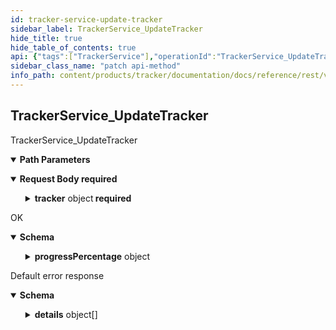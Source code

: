 ```yaml
---
id: tracker-service-update-tracker
sidebar_label: TrackerService_UpdateTracker
hide_title: true
hide_table_of_contents: true
api: {"tags":["TrackerService"],"operationId":"TrackerService_UpdateTracker","parameters":[{"name":"user","in":"path","description":"The user id.","required":true,"schema":{"type":"string"}},{"name":"tracker","in":"path","description":"The tracker id.","required":true,"schema":{"type":"string"}}],"requestBody":{"content":{"application/json":{"schema":{"required":["tracker"],"type":"object","properties":{"tracker":{"required":["name","resource"],"type":"object","properties":{"name":{"type":"string","description":"The id of the tracker."},"resource":{"type":"string","description":"The content whose progress is being tracked."},"startTime":{"type":"string","description":"When the progress started.","format":"date-time"},"endTime":{"type":"string","description":"When the progress ended.","format":"date-time"},"completedResources":{"type":"array","items":{"type":"string"},"description":"The list of completed sub-resources (e.g episodes or chapters)."},"progressPercentage":{"type":"object","properties":{"value":{"type":"number","description":"The float value.","format":"float"}},"description":"Wrapper message for `float`. The JSON representation for `FloatValue` is JSON number."},"state":{"enum":["STATE_UNSPECIFIED","IN_PROGRESS","COMPLETED","ON_HOLD"],"type":"string","description":"The progress state of the tracker.","format":"enum"}},"description":"A tracker tracks the progress of one or more users related to releasable resources such as animes, graphic novels, light novels, and visual novels. It is important to notice that users cannot `watch` an anime from a technical perspective but rather they can watch one of its releases such as its pysical DVD copy or its broadcast on Funimation. Nevertheless, for a better user experience a releasable content is considered completed whenever a user watched, played, or read all of its \"regular\" episodes, chapters, or releases. This means that \"recaps\" and \"specials\" are ultimately ignored. Animes and novels are easier to track as they have a countable and defined amount of resources that can be consumed (episodes and chapters). Their progress is therefore automatically updated whenever a new user activity is generated. Visual novels and video games in general do not always have a clear progress and therefore must be updated manually by the user. A tracker accounts only for the overall progress on a releasable content, this means that it won't provide any information about rewatches. Additionally, trackers can be shared among multiple users thorough audiences, this is useful whenever a user is, for example, watching an anime together with a group of friends and wants to keep track of the progress separately from his/her own personal progress or from the progress on the same resource with another group of friends (i.e. audience). The progress of audience trackers affects the personal progress, that is whenever new resources are consumed by an audience the personal tracker of each member belonging to that audience will be updated automatically as well. This behavior makes sense as a group of people  watching the Episode N of the Anime XYZ also means that each member of the group also watched the episode and therefore their collective personal progress changed."},"updateMask":{"type":"string","description":"The field mask to determine which fields are to be updated. If empty, the server will assume all fields are to be updated.","format":"field-mask"}}}}},"required":true},"responses":{"200":{"description":"OK","content":{"application/json":{"schema":{"required":["name","resource"],"type":"object","properties":{"name":{"type":"string","description":"The id of the tracker."},"resource":{"type":"string","description":"The content whose progress is being tracked."},"startTime":{"type":"string","description":"When the progress started.","format":"date-time"},"endTime":{"type":"string","description":"When the progress ended.","format":"date-time"},"completedResources":{"type":"array","items":{"type":"string"},"description":"The list of completed sub-resources (e.g episodes or chapters)."},"progressPercentage":{"type":"object","properties":{"value":{"type":"number","description":"The float value.","format":"float"}},"description":"Wrapper message for `float`. The JSON representation for `FloatValue` is JSON number."},"state":{"enum":["STATE_UNSPECIFIED","IN_PROGRESS","COMPLETED","ON_HOLD"],"type":"string","description":"The progress state of the tracker.","format":"enum"}},"description":"A tracker tracks the progress of one or more users related to releasable resources such as animes, graphic novels, light novels, and visual novels. It is important to notice that users cannot `watch` an anime from a technical perspective but rather they can watch one of its releases such as its pysical DVD copy or its broadcast on Funimation. Nevertheless, for a better user experience a releasable content is considered completed whenever a user watched, played, or read all of its \"regular\" episodes, chapters, or releases. This means that \"recaps\" and \"specials\" are ultimately ignored. Animes and novels are easier to track as they have a countable and defined amount of resources that can be consumed (episodes and chapters). Their progress is therefore automatically updated whenever a new user activity is generated. Visual novels and video games in general do not always have a clear progress and therefore must be updated manually by the user. A tracker accounts only for the overall progress on a releasable content, this means that it won't provide any information about rewatches. Additionally, trackers can be shared among multiple users thorough audiences, this is useful whenever a user is, for example, watching an anime together with a group of friends and wants to keep track of the progress separately from his/her own personal progress or from the progress on the same resource with another group of friends (i.e. audience). The progress of audience trackers affects the personal progress, that is whenever new resources are consumed by an audience the personal tracker of each member belonging to that audience will be updated automatically as well. This behavior makes sense as a group of people  watching the Episode N of the Anime XYZ also means that each member of the group also watched the episode and therefore their collective personal progress changed."}}}},"default":{"description":"Default error response","content":{"application/json":{"schema":{"type":"object","properties":{"code":{"type":"integer","description":"The status code, which should be an enum value of [google.rpc.Code][google.rpc.Code].","format":"int32"},"message":{"type":"string","description":"A developer-facing error message, which should be in English. Any user-facing error message should be localized and sent in the [google.rpc.Status.details][google.rpc.Status.details] field, or localized by the client."},"details":{"type":"array","items":{"type":"object","properties":{"@type":{"type":"string","description":"The type of the serialized message."}},"additionalProperties":true,"description":"Contains an arbitrary serialized message along with a @type that describes the type of the serialized message."},"description":"A list of messages that carry the error details.  There is a common set of message types for APIs to use."}},"description":"The `Status` type defines a logical error model that is suitable for different programming environments, including REST APIs and RPC APIs. It is used by [gRPC](https://github.com/grpc). Each `Status` message contains three pieces of data: error code, error message, and error details. You can find out more about this error model and how to work with it in the [API Design Guide](https://cloud.google.com/apis/design/errors)."}}}}},"description":"TrackerService_UpdateTracker","method":"patch","path":"/v1alpha1/users/{user}/trackers/{tracker}","servers":[{"url":"https://tracker.animeapis.com"}],"securitySchemes":{"OAuth2":{"type":"oauth2","flows":{"clientCredentials":{"tokenUrl":"https://accounts.animeshon.com/o/oauth2/token","scopes":{}},"authorizationCode":{"authorizationUrl":"https://accounts.animeshon.com/o/oauth2/auth","tokenUrl":"https://accounts.animeshon.com/o/oauth2/token","scopes":{"https://www.animeapis.com/auth/tracker":"View and manage your trackers and activities."}}}}},"jsonRequestBodyExample":{"tracker":{"name":"string","resource":"string","startTime":"string","endTime":"string","completedResources":["string"],"progressPercentage":{"value":0},"state":"STATE_UNSPECIFIED"},"updateMask":"string"},"info":{"title":"Tracker API","version":"v1alpha1"},"postman":{"name":"Tracker Service Update Tracker","description":{"type":"text/plain"},"url":{"path":["v1alpha1","users",":user","trackers",":tracker"],"host":["{{baseUrl}}"],"query":[],"variable":[{"disabled":false,"description":{"content":"(Required) The user id.","type":"text/plain"},"type":"any","value":"","key":"user"},{"disabled":false,"description":{"content":"(Required) The tracker id.","type":"text/plain"},"type":"any","value":"","key":"tracker"}]},"header":[{"key":"Content-Type","value":"application/json"},{"key":"Accept","value":"application/json"}],"method":"PATCH","body":{"mode":"raw","raw":"\"\"","options":{"raw":{"language":"json"}}}}}
sidebar_class_name: "patch api-method"
info_path: content/products/tracker/documentation/docs/reference/rest/v1alpha1/tracker-api
---
```



## TrackerService_UpdateTracker



TrackerService_UpdateTracker

<details style={{"marginBottom":"1rem"}} data-collapsed={false} open={true}><summary style={{}}><strong>Path Parameters</strong></summary><div><ul><ParamsItem className={"paramsItem"} param={{"name":"user","in":"path","description":"The user id.","required":true,"schema":{"type":"string"}}}></ParamsItem><ParamsItem className={"paramsItem"} param={{"name":"tracker","in":"path","description":"The tracker id.","required":true,"schema":{"type":"string"}}}></ParamsItem></ul></div></details><details style={{}} data-collapsed={false} open={true}><summary style={{"textAlign":"left"}}><strong>Request Body</strong><strong style={{"fontSize":"var(--ifm-code-font-size)","color":"var(--openapi-required)"}}> required</strong></summary><div style={{"textAlign":"left","marginLeft":"1rem"}}></div><ul style={{"marginLeft":"1rem"}}><SchemaItem collapsible={true} className={"schemaItem"}><details style={{}}><summary style={{}}><strong>tracker</strong><span style={{"opacity":"0.6"}}> object</span><strong style={{"fontSize":"var(--ifm-code-font-size)","color":"var(--openapi-required)"}}> required</strong></summary><div style={{"marginLeft":"1rem"}}><div style={{"marginTop":".5rem","marginBottom":".5rem"}}>

A tracker tracks the progress of one or more users related to releasable resources such as animes, graphic novels, light novels, and visual novels. It is important to notice that users cannot `watch` an anime from a technical perspective but rather they can watch one of its releases such as its pysical DVD copy or its broadcast on Funimation. Nevertheless, for a better user experience a releasable content is considered completed whenever a user watched, played, or read all of its "regular" episodes, chapters, or releases. This means that "recaps" and "specials" are ultimately ignored. Animes and novels are easier to track as they have a countable and defined amount of resources that can be consumed (episodes and chapters). Their progress is therefore automatically updated whenever a new user activity is generated. Visual novels and video games in general do not always have a clear progress and therefore must be updated manually by the user. A tracker accounts only for the overall progress on a releasable content, this means that it won't provide any information about rewatches. Additionally, trackers can be shared among multiple users thorough audiences, this is useful whenever a user is, for example, watching an anime together with a group of friends and wants to keep track of the progress separately from his/her own personal progress or from the progress on the same resource with another group of friends (i.e. audience). The progress of audience trackers affects the personal progress, that is whenever new resources are consumed by an audience the personal tracker of each member belonging to that audience will be updated automatically as well. This behavior makes sense as a group of people  watching the Episode N of the Anime XYZ also means that each member of the group also watched the episode and therefore their collective personal progress changed.

</div><ul><SchemaItem collapsible={false} name={"name"} required={true} schemaDescription={"The id of the tracker."} schemaName={"string"} qualifierMessage={undefined}></SchemaItem><SchemaItem collapsible={false} name={"resource"} required={true} schemaDescription={"The content whose progress is being tracked."} schemaName={"string"} qualifierMessage={undefined}></SchemaItem><SchemaItem collapsible={false} name={"startTime"} required={false} schemaDescription={"When the progress started."} schemaName={"date-time"} qualifierMessage={undefined}></SchemaItem><SchemaItem collapsible={false} name={"endTime"} required={false} schemaDescription={"When the progress ended."} schemaName={"date-time"} qualifierMessage={undefined}></SchemaItem><SchemaItem collapsible={false} name={"completedResources"} required={false} schemaDescription={"The list of completed sub-resources (e.g episodes or chapters)."} schemaName={"string[]"} qualifierMessage={undefined}></SchemaItem><SchemaItem collapsible={true} className={"schemaItem"}><details style={{}}><summary style={{}}><strong>progressPercentage</strong><span style={{"opacity":"0.6"}}> object</span></summary><div style={{"marginLeft":"1rem"}}><div style={{"marginTop":".5rem","marginBottom":".5rem"}}>

Wrapper message for `float`. The JSON representation for `FloatValue` is JSON number.

</div><ul><SchemaItem collapsible={false} name={"value"} required={false} schemaDescription={"The float value."} schemaName={"float"} qualifierMessage={undefined}></SchemaItem></ul></div></details></SchemaItem><SchemaItem collapsible={false} name={"state"} required={false} schemaDescription={"The progress state of the tracker."} schemaName={"enum"} qualifierMessage={"**Possible values:** [`STATE_UNSPECIFIED`, `IN_PROGRESS`, `COMPLETED`, `ON_HOLD`]"}></SchemaItem></ul></div></details></SchemaItem><SchemaItem collapsible={false} name={"updateMask"} required={false} schemaDescription={"The field mask to determine which fields are to be updated. If empty, the server will assume all fields are to be updated."} schemaName={"field-mask"} qualifierMessage={undefined}></SchemaItem></ul></details><div><ApiTabs><TabItem label={"200"} value={"200"}><div>

OK

</div><div><details style={{}} data-collapsed={false} open={true}><summary style={{"textAlign":"left"}}><strong>Schema</strong></summary><div style={{"textAlign":"left","marginLeft":"1rem"}}></div><ul style={{"marginLeft":"1rem"}}><SchemaItem collapsible={false} name={"name"} required={true} schemaDescription={"The id of the tracker."} schemaName={"string"} qualifierMessage={undefined}></SchemaItem><SchemaItem collapsible={false} name={"resource"} required={true} schemaDescription={"The content whose progress is being tracked."} schemaName={"string"} qualifierMessage={undefined}></SchemaItem><SchemaItem collapsible={false} name={"startTime"} required={false} schemaDescription={"When the progress started."} schemaName={"date-time"} qualifierMessage={undefined}></SchemaItem><SchemaItem collapsible={false} name={"endTime"} required={false} schemaDescription={"When the progress ended."} schemaName={"date-time"} qualifierMessage={undefined}></SchemaItem><SchemaItem collapsible={false} name={"completedResources"} required={false} schemaDescription={"The list of completed sub-resources (e.g episodes or chapters)."} schemaName={"string[]"} qualifierMessage={undefined}></SchemaItem><SchemaItem collapsible={true} className={"schemaItem"}><details style={{}}><summary style={{}}><strong>progressPercentage</strong><span style={{"opacity":"0.6"}}> object</span></summary><div style={{"marginLeft":"1rem"}}><div style={{"marginTop":".5rem","marginBottom":".5rem"}}>

Wrapper message for `float`. The JSON representation for `FloatValue` is JSON number.

</div><ul><SchemaItem collapsible={false} name={"value"} required={false} schemaDescription={"The float value."} schemaName={"float"} qualifierMessage={undefined}></SchemaItem></ul></div></details></SchemaItem><SchemaItem collapsible={false} name={"state"} required={false} schemaDescription={"The progress state of the tracker."} schemaName={"enum"} qualifierMessage={"**Possible values:** [`STATE_UNSPECIFIED`, `IN_PROGRESS`, `COMPLETED`, `ON_HOLD`]"}></SchemaItem></ul></details></div></TabItem><TabItem label={"default"} value={"default"}><div>

Default error response

</div><div><details style={{}} data-collapsed={false} open={true}><summary style={{"textAlign":"left"}}><strong>Schema</strong></summary><div style={{"textAlign":"left","marginLeft":"1rem"}}></div><ul style={{"marginLeft":"1rem"}}><SchemaItem collapsible={false} name={"code"} required={false} schemaDescription={"The status code, which should be an enum value of [google.rpc.Code][google.rpc.Code]."} schemaName={"int32"} qualifierMessage={undefined}></SchemaItem><SchemaItem collapsible={false} name={"message"} required={false} schemaDescription={"A developer-facing error message, which should be in English. Any user-facing error message should be localized and sent in the [google.rpc.Status.details][google.rpc.Status.details] field, or localized by the client."} schemaName={"string"} qualifierMessage={undefined}></SchemaItem><SchemaItem collapsible={true} className={"schemaItem"}><details style={{}}><summary style={{}}><strong>details</strong><span style={{"opacity":"0.6"}}> object[]</span></summary><div style={{"marginLeft":"1rem"}}><div style={{"marginTop":".5rem","marginBottom":".5rem"}}>

A list of messages that carry the error details.  There is a common set of message types for APIs to use.

</div><ul><SchemaItem collapsible={false} name={"@type"} required={false} schemaDescription={"The type of the serialized message."} schemaName={"string"} qualifierMessage={undefined}></SchemaItem></ul></div></details></SchemaItem></ul></details></div></TabItem></ApiTabs></div>
      